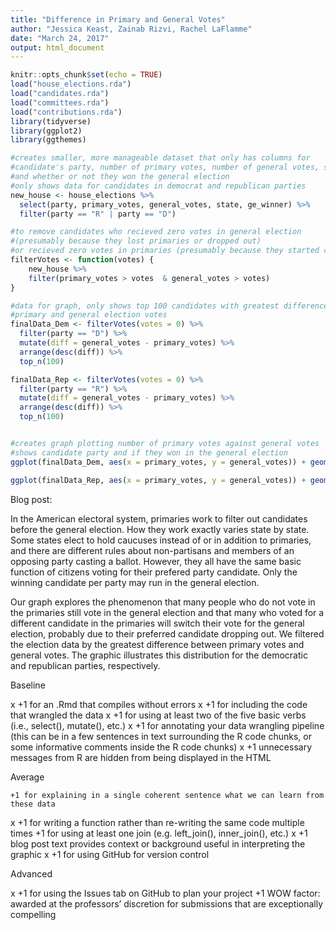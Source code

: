 ```yaml
---
title: "Difference in Primary and General Votes"
author: "Jessica Keast, Zainab Rizvi, Rachel LaFlamme"
date: "March 24, 2017"
output: html_document
---
```


```r
knitr::opts_chunk$set(echo = TRUE)
load("house_elections.rda")
load("candidates.rda")
load("committees.rda")
load("contributions.rda")
library(tidyverse)
library(ggplot2)
library(ggthemes)
```

```r
#creates smaller, more manageable dataset that only has columns for
#candidate's party, number of primary votes, number of general votes, state
#and whether or not they won the general election
#only shows data for candidates in democrat and republican parties
new_house <- house_elections %>%
  select(party, primary_votes, general_votes, state, ge_winner) %>%
  filter(party == "R" | party == "D")

#to remove candidates who recieved zero votes in general election
#(presumably because they lost primaries or dropped out)
#or recieved zero votes in primaries (presumably because they started campaign after)
filterVotes <- function(votes) {
    new_house %>%
    filter(primary_votes > votes  & general_votes > votes)
}

#data for graph, only shows top 100 candidates with greatest difference between
#primary and general election votes
finalData_Dem <- filterVotes(votes = 0) %>%
  filter(party == "D") %>%
  mutate(diff = general_votes - primary_votes) %>%
  arrange(desc(diff)) %>%
  top_n(100)

finalData_Rep <- filterVotes(votes = 0) %>%
  filter(party == "R") %>%
  mutate(diff = general_votes - primary_votes) %>%
  arrange(desc(diff)) %>%
  top_n(100)


#creates graph plotting number of primary votes against general votes
#shows candidate party and if they won in the general election
ggplot(finalData_Dem, aes(x = primary_votes, y = general_votes)) + geom_point(aes(color = party, shape = ge_winner)) + scale_color_manual(values = c("#17279C")) + geom_smooth(method = "lm", se = TRUE) + theme(panel.background = element_rect(fill = "#e6dff0"), panel.grid.major = element_line(color = "#e6dff0"), panel.grid.minor = element_line(color = "#e6dff0"))

ggplot(finalData_Rep, aes(x = primary_votes, y = general_votes)) + geom_point(aes(color = party, shape = ge_winner)) + scale_color_manual(values = c("#C32B10")) + geom_smooth(method = "lm", se = TRUE) + theme(panel.background = element_rect(fill = "#e6dff0"), panel.grid.major = element_line(color = "#e6dff0"), panel.grid.minor = element_line(color = "#e6dff0"))
```

Blog post:

In the American electoral system, primaries work to filter out candidates before the general election. How they work exactly varies state by state. Some states elect to hold caucuses instead of or in addition to primaries, and there are different rules about non-partisans and members of an opposing party casting a ballot. However, they all have the same basic function of citizens voting for their prefered party candidate. Only the winning candidate per party may run in the general election.

Our graph explores the phenomenon that many people who do not vote in the primaries still vote in the general election and that many who voted for a different candidate in the primaries will switch their vote for the general election, probably due to their preferred candidate dropping out. We filtered the election data by the greatest difference between primary votes and general votes. The graphic illustrates this distribution for the democratic and republican parties, respectively. 

Baseline

x    +1 for an .Rmd that compiles without errors
x    +1 for including the code that wrangled the data
x    +1 for using at least two of the five basic verbs (i.e., select(), mutate(), etc.)
x    +1 for annotating your data wrangling pipeline (this can be in a few sentences in text surrounding the R code chunks, or some informative comments inside the R code chunks)
x    +1 unnecessary messages from R are hidden from being displayed in the HTML

Average

    +1 for explaining in a single coherent sentence what we can learn from these data
x   +1 for writing a function rather than re-writing the same code multiple times
    +1 for using at least one join (e.g. left_join(), inner_join(), etc.)
x    +1 blog post text provides context or background useful in interpreting the graphic
x    +1 for using GitHub for version control

Advanced

x    +1 for using the Issues tab on GitHub to plan your project
    +1 WOW factor: awarded at the professors’ discretion for submissions that are exceptionally compelling
